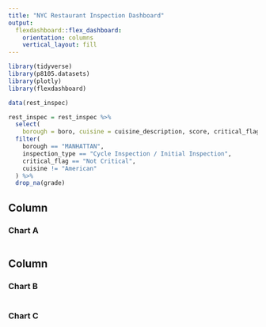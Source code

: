 ```yaml
---
title: "NYC Restaurant Inspection Dashboard"
output: 
  flexdashboard::flex_dashboard:
    orientation: columns
    vertical_layout: fill
---
```


```r
library(tidyverse)
library(p8105.datasets)
library(plotly)
library(flexdashboard)
```

```r
data(rest_inspec)

rest_inspec = rest_inspec %>% 
  select(
    borough = boro, cuisine = cuisine_description, score, critical_flag, grade, street, zipcode, inspection_type) %>% 
  filter(
    borough == "MANHATTAN",
    inspection_type == "Cycle Inspection / Initial Inspection",
    critical_flag == "Not Critical",
    cuisine != "American"
  ) %>% 
  drop_na(grade)
```

Column {data-width=650}
-----------------------------------------------------------------------

### Chart A

```r

```

Column {data-width=350}
-----------------------------------------------------------------------

### Chart B

```r

```

### Chart C

```r

```

